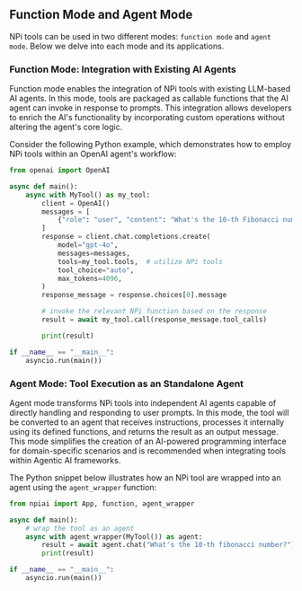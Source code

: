 ## Function Mode and Agent Mode

NPi tools can be used in two different modes: `function mode` and `agent mode`. Below we delve into each mode and its applications.

### Function Mode: Integration with Existing AI Agents

Function mode enables the integration of NPi tools with existing LLM-based AI agents. In this mode, tools are packaged as callable functions that the AI agent can invoke in response to prompts. This integration allows developers to enrich the AI's functionality by incorporating custom operations without altering the agent's core logic.

Consider the following Python example, which demonstrates how to employ NPi tools within an OpenAI agent's workflow:

```python filename="function_mode.py" {4, 12, 18-19}
from openai import OpenAI

async def main():
    async with MyTool() as my_tool:
        client = OpenAI()
        messages = [
            {"role": "user", "content": "What's the 10-th Fibonacci number?"}
        ]
        response = client.chat.completions.create(
            model="gpt-4o",
            messages=messages,
            tools=my_tool.tools,  # utilize NPi tools
            tool_choice="auto",
            max_tokens=4096,
        )
        response_message = response.choices[0].message

        # invoke the relevant NPi function based on the response
        result = await my_tool.call(response_message.tool_calls)

        print(result)

if __name__ == "__main__":
    asyncio.run(main())
```

### Agent Mode: Tool Execution as an Standalone Agent

Agent mode transforms NPi tools into independent AI agents capable of directly handling and responding to user prompts. In this mode, the tool will be converted to an agent that receives instructions, processes it internally using its defined functions, and returns the result as an output message. This mode simplifies the creation of an AI-powered programming interface for domain-specific scenarios and is recommended when integrating tools within Agentic AI frameworks.

The Python snippet below illustrates how an NPi tool are wrapped into an agent using the `agent_wrapper` function:

```python filename="main.py" {1, 4-5}
from npiai import App, function, agent_wrapper

async def main():
    # wrap the tool as an agent
    async with agent_wrapper(MyTool()) as agent:
        result = await agent.chat("What's the 10-th fibonacci number?")
        print(result)

if __name__ == "__main__":
    asyncio.run(main())
```
